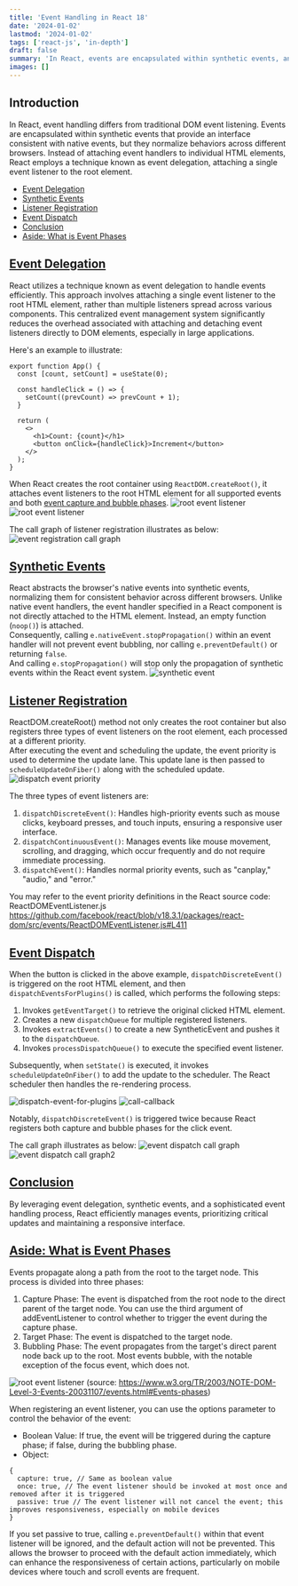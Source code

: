 ```yaml
---
title: 'Event Handling in React 18'
date: '2024-01-02'
lastmod: '2024-01-02'
tags: ['react-js', 'in-depth']
draft: false
summary: 'In React, events are encapsulated within synthetic events, and instead of attaching event handlers to individual HTML elements, React employs a technique known as event delegation, attaching a single event listener to the root element.'
images: []
---
```


## Introduction
In React, event handling differs from traditional DOM event listening. Events are encapsulated within synthetic events that provide an interface consistent with native events, but they normalize behaviors across different browsers. Instead of attaching event handlers to individual HTML elements, React employs a technique known as event delegation, attaching a single event listener to the root element.

- [Event Delegation](#event-delegation)
- [Synthetic Events](#synthetic-events)
- [Listener Registration](#listener-registration)
- [Event Dispatch](#event-dispatch)
- [Conclusion](#conclusion)
- [Aside: What is Event Phases](#aside-what-is-event-phases)



## [Event Delegation](#event-delegation)
React utilizes a technique known as event delegation to handle events efficiently. This approach involves attaching a single event listener to the root HTML element, rather than multiple listeners spread across various components. This centralized event management system significantly reduces the overhead associated with attaching and detaching event listeners directly to DOM elements, especially in large applications.


Here's an example to illustrate:
```
export function App() {
  const [count, setCount] = useState(0);

  const handleClick = () => {
    setCount((prevCount) => prevCount + 1);
  }

  return (
    <>
      <h1>Count: {count}</h1>
      <button onClick={handleClick}>Increment</button>
    </>
  );
}
```

When React creates the root container using `ReactDOM.createRoot()`, it attaches event listeners to the root HTML element for all supported events and both [event capture and bubble phases](#aside-what-is-event-phases).
![root event listener](/static/images/posts/event-handling-in-react18/root-event-listener.png)
![root event listener](/static/images/posts/event-handling-in-react18/root-event-listener2.png)

The call graph of listener registration illustrates as below:
![event registration call graph](/static/images/posts/event-handling-in-react18/event-registration-call-graph.png)



## [Synthetic Events](#synthetic-events)
React abstracts the browser's native events into synthetic events, normalizing them for consistent behavior across different browsers. Unlike native event handlers, the event handler specified in a React component is not directly attached to the HTML element. Instead, an empty function (`noop()`) is attached. \
Consequently, calling `e.nativeEvent.stopPropagation()` within an event handler will not prevent event bubbling, nor calling `e.preventDefault()` or returning `false`. \
And calling `e.stopPropagation()` will stop only the propagation of synthetic events within the React event system.
![synthetic event](/static/images/posts/event-handling-in-react18/synthetic-event.png)


## [Listener Registration](#listener-registration)
ReactDOM.createRoot() method not only creates the root container but also registers three types of event listeners on the root element, each processed at a different priority.\
After executing the event and scheduling the update, the event priority is used to determine the update lane. This update lane is then passed to `scheduleUpdateOnFiber()` along with the scheduled update.
![dispatch event priority](/static/images/posts/event-handling-in-react18/dispatch-event-priority.png)

The three types of event listeners are:

1. `dispatchDiscreteEvent()`: Handles high-priority events such as mouse clicks, keyboard presses, and touch inputs, ensuring a responsive user interface.
2. `dispatchContinuousEvent()`: Manages events like mouse movement, scrolling, and dragging, which occur frequently and do not require immediate processing.
3. `dispatchEvent()`: Handles normal priority events, such as "canplay," "audio," and "error."

You may refer to the event priority definitions in the React source code: ReactDOMEventListener.js
https://github.com/facebook/react/blob/v18.3.1/packages/react-dom/src/events/ReactDOMEventListener.js#L411





## [Event Dispatch](#event-dispatch)
When the button is clicked in the above example, `dispatchDiscreteEvent()` is triggered on the root HTML element, and then `dispatchEventsForPlugins()` is called, which performs the following steps:

1. Invokes `getEventTarget()` to retrieve the original clicked HTML element.
2. Creates a new `dispatchQueue` for multiple registered listeners.
3. Invokes `extractEvents()` to create a new SyntheticEvent and pushes it to the `dispatchQueue`.
4. Invokes `processDispatchQueue()` to execute the specified event listener.

Subsequently, when `setState()` is executed, it invokes `scheduleUpdateOnFiber()` to add the update to the scheduler. The React scheduler then handles the re-rendering process.



![dispatch-event-for-plugins](/static/images/posts/event-handling-in-react18/dispatch-event-for-plugins.png)
![call-callback](/static/images/posts/event-handling-in-react18/call-callback.png)


Notably, `dispatchDiscreteEvent()` is triggered twice because React registers both capture and bubble phases for the click event.

The call graph illustrates as below:
![event dispatch call graph](/static/images/posts/event-handling-in-react18/event-dispatch-call-graph.png)
![event dispatch call graph2](/static/images/posts/event-handling-in-react18/event-dispatch-call-graph2.png)


## [Conclusion](#conclusion)
By leveraging event delegation, synthetic events, and a sophisticated event handling process, React efficiently manages events, prioritizing critical updates and maintaining a responsive interface.


## [Aside: What is Event Phases](#what-is-event-phases)
Events propagate along a path from the root to the target node. This process is divided into three phases:

1. Capture Phase: The event is dispatched from the root node to the direct parent of the target node. You can use the third argument of addEventListener to control whether to trigger the event during the capture phase.
2. Target Phase: The event is dispatched to the target node.
3. Bubbling Phase: The event propagates from the target's direct parent node back up to the root. Most events bubble, with the notable exception of the focus event, which does not.

![root event listener](/static/images/posts/event-handling-in-react18/event-bubble-capture.png)
(source: https://www.w3.org/TR/2003/NOTE-DOM-Level-3-Events-20031107/events.html#Events-phases)


When registering an event listener, you can use the options parameter to control the behavior of the event:

- Boolean Value: If true, the event will be triggered during the capture phase; if false, during the bubbling phase.
 - Object:
```
{
  capture: true, // Same as boolean value
  once: true, // The event listener should be invoked at most once and removed after it is triggered
  passive: true // The event listener will not cancel the event; this improves responsiveness, especially on mobile devices
}
```
If you set passive to true, calling `e.preventDefault()` within that event listener will be ignored, and the default action will not be prevented. This allows the browser to proceed with the default action immediately, which can enhance the responsiveness of certain actions, particularly on mobile devices where touch and scroll events are frequent.

